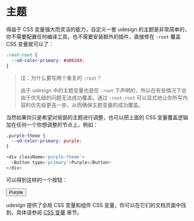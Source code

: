 # 主题

得益于 CSS 变量强大而灵活的能力，自定义一套 udesign 的主题是非常简单的，你不需要配置任何编译工具，也不需要安装额外的插件，直接修在 `:root` 覆盖 CSS 变量就可以了：

```css
:root:root {
  --ud-color-primary: #a062d4;
}
```

> 注：为什么要写两个重复的 `:root`？
>
> 由于 udesign 中的主题变量也是在 `:root` 下声明的，所以在有些情况下会由于优先级的问题无法成功覆盖。通过 `:root:root` 可以显式地让你所写内容的优先级更高一些，从而确保主题变量的成功覆盖。

当然如果你只是希望对局部的主题进行调整，也可以把上面的 CSS 变量覆盖逻辑加在任何一个你想调整的节点上，例如：

```css
.purple-theme {
  --ud-color-primary: purple;
}
```

```js
<div className='purple-theme'>
  <Button type='primary'>Purple</Button>
</div>
```

可以得到这样的一个按钮：

<div
  style={{
    '--ud-color-primary': 'purple',
  }}
>
  <Button type='primary'>Purple</Button>
</div>

udesign 提供了全局 CSS 变量和组件 CSS 变量，你可以在它们的文档页面中找到，具体请参阅 [CSS 变量](../css-variables) 章节。
